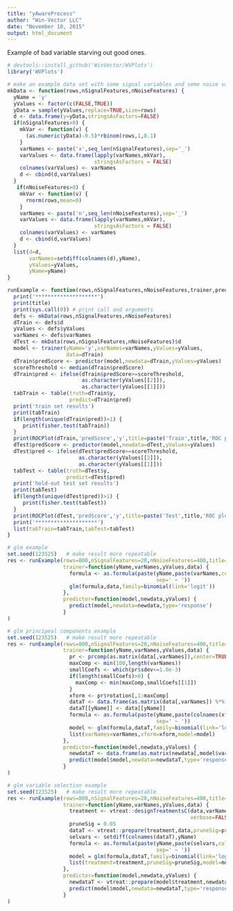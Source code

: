 ```yaml
---
title: "yAwareProcess"
author: "Win-Vector LLC"
date: "November 10, 2015"
output: html_document
---
```


Example of bad variable starving out good ones.


```r
# devtools::install_github('WinVector/WVPlots')
library('WVPlots')

# make an example data set with some signal variables and some noise variables
mkData <- function(rows,nSignalFeatures,nNoiseFeatures) {
  yName = 'y'
  yValues <- factor(c(FALSE,TRUE))
  yData = sample(yValues,replace=TRUE,size=rows)
  d <- data.frame(y=yData,stringsAsFactors=FALSE)
  if(nSignalFeatures>0) {
    mkVar <- function(v) {
      (as.numeric(yData)-0.5)*rbinom(rows,1,0.1)
    }
    varNames <- paste('x',seq_len(nSignalFeatures),sep='_')
    varValues <- data.frame(lapply(varNames,mkVar),
                            stringsAsFactors = FALSE)
    colnames(varValues) <- varNames
    d <- cbind(d,varValues)
  }
   if(nNoiseFeatures>0) {
    mkVar <- function(v) {
      rnorm(rows,mean=0)
    }
    varNames <- paste('n',seq_len(nNoiseFeatures),sep='_')
    varValues <- data.frame(lapply(varNames,mkVar),
                            stringsAsFactors = FALSE)
    colnames(varValues) <- varNames
    d <- cbind(d,varValues)
  }
  list(d=d,
       varNames=setdiff(colnames(d),yName),
       yValues=yValues,
       yName=yName)
}

runExample <- function(rows,nSignalFeatures,nNoiseFeatures,trainer,predictor,title) {
  print('********************')
  print(title)
  print(sys.call(0)) # print call and arguments
  defs <- mkData(rows,nSignalFeatures,nNoiseFeatures)
  dTrain <- defs$d
  yValues <- defs$yValues
  varNames <- defs$varNames
  dTest <- mkData(rows,nSignalFeatures,nNoiseFeatures)$d
  model <- trainer(yName='y',varNames=varNames,yValues=yValues,
                   data=dTrain)
  dTrain$predScore <- predictor(model,newdata=dTrain,yValues=yValues)
  scoreThreshold <- median(dTrain$predScore)
  dTrain$pred <- ifelse(dTrain$predScore>=scoreThreshold,
                        as.character(yValues[[2]]),
                        as.character(yValues[[1]]))
  tabTrain <- table(truth=dTrain$y,
                    predict=dTrain$pred)
  print('train set results')
  print(tabTrain)
  if(length(unique(dTrain$pred))>1) {
     print(fisher.test(tabTrain))
  }
  print(ROCPlot(dTrain,'predScore','y',title=paste('Train',title,'ROC plot')))
  dTest$predScore <- predictor(model,newdata=dTest,yValues=yValues)
  dTest$pred <- ifelse(dTest$predScore>=scoreThreshold,
                       as.character(yValues[[2]]),
                       as.character(yValues[[1]]))
  tabTest <- table(truth=dTest$y,
                   predict=dTest$pred)
  print('hold-out test set results')
  print(tabTest)
  if(length(unique(dTest$pred))>1) {
     print(fisher.test(tabTest))
  }
  print(ROCPlot(dTest,'predScore','y',title=paste('Test',title,'ROC plot')))
  print('********************')
  list(tabTrain=tabTrain,tabTest=tabTest)
}
```


```r
# glm example
set.seed(123525)   # make result more repeatable
res <- runExample(rows=800,nSignalFeatures=20,nNoiseFeatures=400,title='GLM',
                  trainer=function(yName,varNames,yValues,data) {
                    formula <- as.formula(paste(yName,paste(varNames,collapse=' + '),
                                                sep=' ~ '))
                    glm(formula,data,family=binomial(link='logit')) 
                  },
                  predictor=function(model,newdata,yValues) { 
                    predict(model,newdata=newdata,type='response')
                  }
)
```



```r
# glm principeal components example
set.seed(123525)   # make result more repeatable
res <- runExample(rows=800,nSignalFeatures=20,nNoiseFeatures=400,title='GLM principal components',
                  trainer=function(yName,varNames,yValues,data) {
                    pr <- prcomp(as.matrix(data[,varNames]),center=TRUE,scale=TRUE)
                    maxComp <- min(100,length(varNames))
                    smallCoefs <- which(pr$sdev<=1.0e-3)
                    if(length(smallCoefs)>0) {
                      maxComp <- min(maxComp,smallCoefs[[1]])
                    }
                    xform <- pr$rotation[,1:maxComp]
                    dataT <- data.frame(as.matrix(data[,varNames]) %*% xform)
                    dataT[[yName]] <- data[[yName]]
                    formula <- as.formula(paste(yName,paste(colnames(xform),collapse=' + '),
                                                sep=' ~ '))
                    model <- glm(formula,dataT,family=binomial(link='logit'))
                    list(varNames=varNames,xform=xform,model=model)
                  },
                  predictor=function(model,newdata,yValues) { 
                    newdataT <- data.frame(as.matrix(newdata[,model$varNames]) %*% model$xform)
                    predict(model$model,newdata=newdataT,type='response')
                  }
)
```




```r
# glm variable selection example
set.seed(123525)   # make result more repeatable
res <- runExample(rows=800,nSignalFeatures=20,nNoiseFeatures=400,title='GLM with variable selection',
                  trainer=function(yName,varNames,yValues,data) {
                    treatment <- vtreat::designTreatmentsC(data,varNames,yName,TRUE,
                                                           verbose=FALSE)
                    pruneSig = 0.05
                    dataT <- vtreat::prepare(treatment,data,pruneSig=pruneSig)
                    selvars <- setdiff(colnames(dataT),yName)
                    formula <- as.formula(paste(yName,paste(selvars,collapse=' + '),
                                                sep=' ~ '))
                    model = glm(formula,dataT,family=binomial(link='logit'))
                    list(treatment=treatment,pruneSig=pruneSig,model=model)
                  },
                  predictor=function(model,newdata,yValues) { 
                    newdataT <- vtreat::prepare(model$treatment,newdata,pruneSig=model$pruneSig)
                    predict(model$model,newdata=newdataT,type='response')
                  }
)
```


